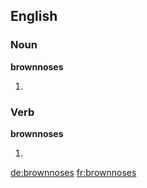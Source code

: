 ==English==

===Noun===
'''brownnoses'''
# {{plural of|[[brownnose]]}}

===Verb===
'''brownnoses'''

# {{third-person singular of|[[brownnose]]}}

[[de:brownnoses]]
[[fr:brownnoses]]